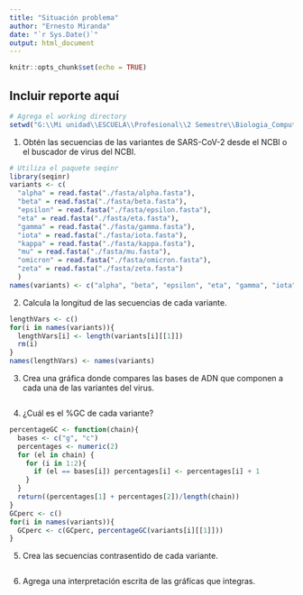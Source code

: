 ```yaml
---
title: "Situación problema"
author: "Ernesto Miranda"
date: "`r Sys.Date()`"
output: html_document
---
```


```r
knitr::opts_chunk$set(echo = TRUE)
```

## Incluir reporte aquí
```r
# Agrega el working directory
setwd("G:\\Mi unidad\\ESCUELA\\Profesional\\2 Semestre\\Biologia_Computacional\\SituacionProblema\\codigo")
```

1. Obtén las secuencias de las variantes de SARS-CoV-2 desde el NCBI o el buscador de virus del NCBI.
```r
# Utiliza el paquete seqinr
library(seqinr)
variants <- c(
  "alpha" = read.fasta("./fasta/alpha.fasta"),
  "beta" = read.fasta("./fasta/beta.fasta"),
  "epsilon" = read.fasta("./fasta/epsilon.fasta"),
  "eta" = read.fasta("./fasta/eta.fasta"),
  "gamma" = read.fasta("./fasta/gamma.fasta"),
  "iota" = read.fasta("./fasta/iota.fasta"),
  "kappa" = read.fasta("./fasta/kappa.fasta"),
  "mu" = read.fasta("./fasta/mu.fasta"),
  "omicron" = read.fasta("./fasta/omicron.fasta"),
  "zeta" = read.fasta("./fasta/zeta.fasta")
  )
names(variants) <- c("alpha", "beta", "epsilon", "eta", "gamma", "iota", "kappa", "mu", "omicron", "zeta")
```
2. Calcula la longitud de las secuencias de cada variante.
```r
lengthVars <- c()
for(i in names(variants)){
  lengthVars[i] <- length(variants[i][[1]])
  rm(i)
}
names(lengthVars) <- names(variants)
```
3. Crea una gráfica donde compares las bases de ADN que componen a cada una de las variantes del virus.
```r

```
4. ¿Cuál es el %GC de cada variante?
```r
percentageGC <- function(chain){
  bases <- c("g", "c")
  percentages <- numeric(2)
  for (el in chain) {
    for (i in 1:2){
      if (el == bases[i]) percentages[i] <- percentages[i] + 1
    }
  }
  return((percentages[1] + percentages[2])/length(chain))
}
GCperc <- c()
for(i in names(variants)){
  GCperc <- c(GCperc, percentageGC(variants[i][[1]]))
}
```

5. Crea las secuencias contrasentido de cada variante.
```r

```

6. Agrega una interpretación escrita de las gráficas que integras.